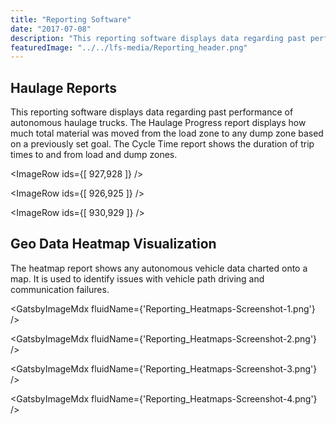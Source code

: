 ```yaml
---
title: "Reporting Software"
date: "2017-07-08"
description: "This reporting software displays data regarding past performance of autonomous haulage trucks. The heatmap report shows any autonomous vehicle data charted onto a map."
featuredImage: "../../lfs-media/Reporting_header.png"
---
```



## Haulage Reports

This reporting software displays data regarding past performance of autonomous haulage trucks. The Haulage Progress report displays how much total material was moved from the load zone to any dump zone based on a previously set goal. The Cycle Time report shows the duration of trip times to and from load and dump zones.

<ImageRow ids={[ 927,928 ]} />

<ImageRow ids={[ 926,925 ]} />

<ImageRow ids={[ 930,929 ]} />

## Geo Data Heatmap Visualization

The heatmap report shows any autonomous vehicle data charted onto a map. It is used to identify issues with vehicle path driving and communication failures.

<GatsbyImageMdx fluidName={'Reporting_Heatmaps-Screenshot-1.png'} />

<GatsbyImageMdx fluidName={'Reporting_Heatmaps-Screenshot-2.png'} />

<GatsbyImageMdx fluidName={'Reporting_Heatmaps-Screenshot-3.png'} />

<GatsbyImageMdx fluidName={'Reporting_Heatmaps-Screenshot-4.png'} />
